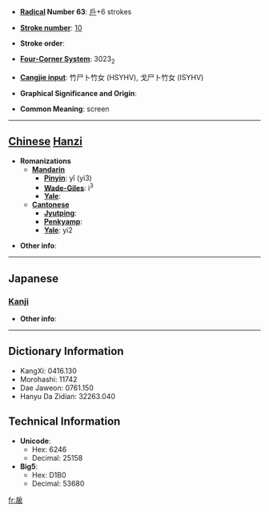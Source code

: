 * '''[[Wiktionary:Chinese radical index| Radical]] Number 63''': [[Wiktionary:Chinese radical index 戶|戶]]+6 strokes

* '''[[Wiktionary:Chinese total strokes index|Stroke number]]''': [[Wiktionary:Chinese total strokes index 10|10]]

* '''Stroke order''': 

* '''[[Wiktionary:Chinese four corner index|Four-Corner System]]''': 3023<sub>2</sub>

* '''[[Wiktionary:Chinese Cangjie index|Cangjie input]]''': 竹尸卜竹女 (HSYHV), 戈尸卜竹女 (ISYHV)

* '''Graphical Significance and Origin''': 

* '''Common Meaning''': screen

----

== [[Chinese]] [[Hanzi]] ==

* '''Romanizations'''
** '''[[Mandarin]]'''
*** '''[[Pinyin]]''': yǐ (yi3)
*** '''[[Wade-Giles]]''': i<sup>3</sup>
*** '''[[Yale]]''': 
** '''[[Cantonese]]'''
*** '''[[Jyutping]]''':
*** '''[[Penkyamp]]''': 
*** '''[[Yale]]''': yi2

* '''Other info''': 

----

==Japanese==
===[[Kanji]]===
{{kanji|on readings=[[い]] (i), [[え]] (e)
|kun readings=[[ついたて]] (tsuitate)
}}

* '''Other info''':  

----

== Dictionary Information ==

* KangXi: 0416.130
* Morohashi: 11742
* Dae Jaweon: 0761.150
* Hanyu Da Zidian: 32263.040

== Technical Information ==

* '''Unicode''':
** Hex: 6246
** Decimal: 25158
* '''Big5''':
** Hex: D1B0
** Decimal: 53680

[[fr:扆]]